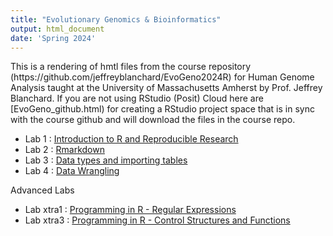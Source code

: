 ```yaml
---
title: "Evolutionary Genomics & Bioinformatics"
output: html_document
date: 'Spring 2024'
---
```


This is a rendering of hmtl files from the course repository  (https://github.com/jeffreyblanchard/EvoGeno2024R) for Human Genome Analysis taught at the University of Massachusetts Amherst by Prof. Jeffrey Blanchard.  If you are not using RStudio (Posit) Cloud here are [EvoGeno_github.html) for creating a RStudio project space that is in sync with the course github and will download the files in the course repo.

* Lab 1 : [Introduction to R and Reproducible Research](EvoGeno_Lab1_intro.html)
* Lab 2 : [Rmarkdown](EvoGeno_Lab2_Rmarkdown.html)
* Lab 3 : [Data types and importing tables](EvoGeno_Lab3_data_types.html)
* Lab 4 : [Data Wrangling](EvoGeno_Lab4_datawrangle.html)

Advanced Labs

* Lab xtra1 : [Programming in R - Regular Expressions](EvoGeno_xtra1_stringr.html)
* Lab xtra3 : [Programming in R - Control Structures and Functions](EvoGeno_xtra3_loops.html)

